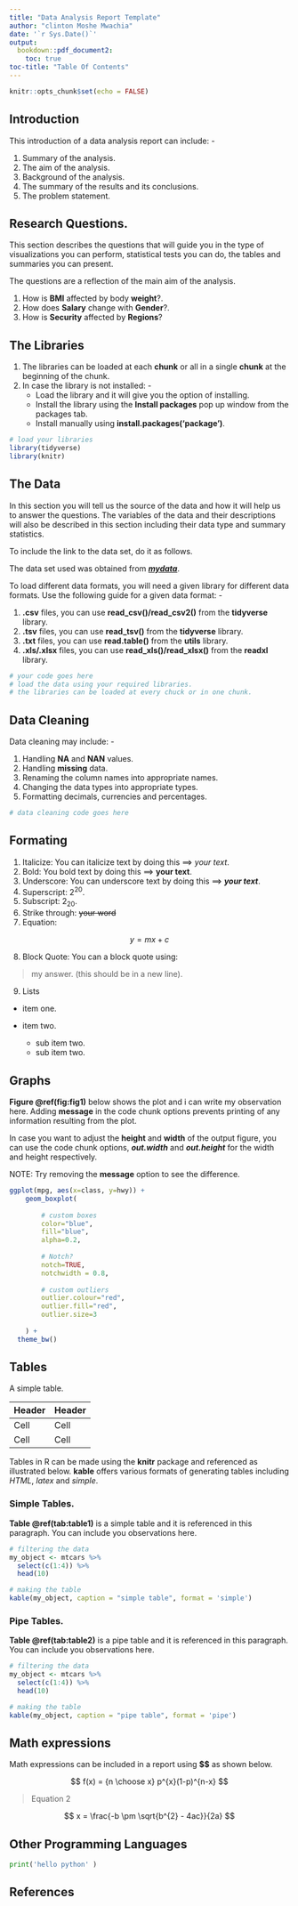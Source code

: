 ```yaml
---
title: "Data Analysis Report Template"
author: "clinton Moshe Mwachia"
date: '`r Sys.Date()`'
output: 
  bookdown::pdf_document2:
    toc: true
toc-title: "Table Of Contents"
---
```


```r
knitr::opts_chunk$set(echo = FALSE)
```

## Introduction

This introduction of a data analysis report can include: -

1. Summary of the analysis.
2. The aim of the analysis.
3. Background of the analysis.
4. The summary of the results and its conclusions.
5. The problem statement.

## Research Questions.

This section describes the questions that will guide you in the type of visualizations you can perform, statistical tests you can do, the tables and summaries you can present.

The questions are a reflection of the main aim of the analysis.

1. How is **BMI** affected by body **weight**?.
2. How does **Salary** change with **Gender**?.
3. How is **Security** affected by **Regions**?

## The Libraries

1. The libraries can be loaded at each **chunk** or all in a single **chunk** at the beginning of the chunk.
2. In case the library is not installed: -
    * Load the library and it will give you the option of installing.
    * Install the library using the **Install packages** pop up window from the packages tab.
    * Install manually using **install.packages('package')**.
    
```r
# load your libraries
library(tidyverse)
library(knitr)
```


## The Data

In this section you will tell us the source of the data and how it will help us to answer the questions. The variables of the data and their descriptions will also be described in this section including their data type and summary statistics.

To include the link to the data set, do it as follows.

The data set used was obtained from ***[mydata](https://github.com/clinton-mwachia/Report-template)***.

To load different data formats, you will need a given library for different data formats. Use the following guide for a given data format: -

1. **.csv** files, you can use **read_csv()/read_csv2()** from the **tidyverse** library.
2. **.tsv** files, you can use **read_tsv()** from the **tidyverse** library.
3. **.txt** files, you can use **read.table()** from the **utils** library.
4. **.xls/.xlsx** files, you can use **read_xls()/read_xlsx()** from the **readxl** library.

```r
# your code goes here
# load the data using your required libraries.
# the libraries can be loaded at every chuck or in one chunk.
```

## Data Cleaning

Data cleaning may include: -

1. Handling **NA** and **NAN** values.
2. Handling **missing** data.
3. Renaming the column names into appropriate names.
4. Changing the data types into appropriate types.
5. Formatting decimals, currencies and percentages.

```r
# data cleaning code goes here
```

## Formating

1. Italicize: You can italicize text by doing this ==> *your text*.
2. Bold: You bold text by doing this ==> **your text**.
3. Underscore: You can underscore text by doing this ==> ***your text***.
4. Superscript: 2^20^.
5. Subscript: 2~20~.
6. Strike through: ~~your word~~
7. Equation: 

$$
    y = mx + c
$$

8. Block Quote: You can a block quote using: 

> my answer. (this should be in a new line).

9. Lists

* item one.
* item two.

    + sub item two.
    + sub item two.
    

## Graphs

**Figure \@ref(fig:fig1)** below shows the plot and i can write my observation here. Adding **message** in the code chunk options prevents printing of any information resulting from the plot.

In case you want to adjust the **height** and **width** of the output figure, you can use the code chunk options, ***out.width*** and ***out.height*** for the width and height respectively.

NOTE: Try removing the **message** option to see the difference.

```r
ggplot(mpg, aes(x=class, y=hwy)) + 
    geom_boxplot(
        
        # custom boxes
        color="blue",
        fill="blue",
        alpha=0.2,
        
        # Notch?
        notch=TRUE,
        notchwidth = 0.8,
        
        # custom outliers
        outlier.colour="red",
        outlier.fill="red",
        outlier.size=3
    
    ) +
  theme_bw()
```

## Tables

A simple table.

Header | Header
----- | -------------
Cell | Cell
Cell | Cell

Tables in R can be made using the **knitr** package and referenced as illustrated below. **kable** offers various formats of generating tables including *HTML*, *latex* and  *simple*.

### Simple Tables.

**Table \@ref(tab:table1)** is a simple table and it is referenced in this paragraph. You can include you observations here.

```r
# filtering the data
my_object <- mtcars %>%
  select(c(1:4)) %>%
  head(10)

# making the table
kable(my_object, caption = "simple table", format = 'simple')
```

### Pipe Tables.

**Table \@ref(tab:table2)** is a pipe table and it is referenced in this paragraph. You can include you observations here.

```r
# filtering the data
my_object <- mtcars %>%
  select(c(1:4)) %>%
  head(10)

# making the table
kable(my_object, caption = "pipe table", format = 'pipe')
```

## Math expressions

Math expressions can be included in a report using **$$** as shown below.

$$
  f(x) = {n \choose x} p^{x}(1-p)^{n-x}
$$

> Equation 2

$$
  x = \frac{-b \pm \sqrt{b^{2} - 4ac}}{2a}
$$


## Other Programming Languages


```python
print('hello python' )
```


## References

